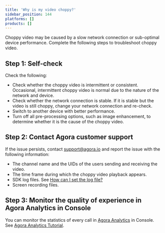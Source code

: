 ```yaml
---
title: 'Why is my video choppy?'
sidebar_position: 144
platforms: []
products: []
---
```



Choppy video may be caused by a slow network connection or sub-optimal device performance. Complete the following steps to troubleshoot choppy video.

## Step 1: Self-check

Check the following:

- Check whether the choppy video is intermittent or consistent. Occasional, intermittent choppy video is normal due to the nature of the network and device.
- Check whether the network connection is stable. If it is stable but the video is still choppy, change your network connection and re-check.
- Switch to another device with better performance.
- Turn off all pre-processing options, such as image enhancement, to determine whether it is the cause of the choppy video.

## Step 2: Contact Agora customer support

If the issue persists, contact [support@agora.io](mailto:support@agora.io) and report the issue with the following information:

- The channel name and the UIDs of the users sending and receiving the video.
- The time frame during which the choppy video playback appears.
- SDK log files. See [How can I set the log file?](/help/integration-issues/log#set-the-log-file)
- Screen recording files.

## Step 3: Monitor the quality of experience in Agora Analytics in Console

You can monitor the statistics of every call in [Agora Analytics](https://dashboard.agora.io/analytics/call/search) in Console. See [Agora Analytics Tutorial](/agora-analytics/analyze/video-voice-sdk/call-search).
